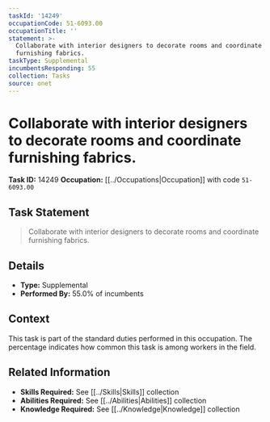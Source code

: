 ```yaml
---
taskId: '14249'
occupationCode: 51-6093.00
occupationTitle: ''
statement: >-
  Collaborate with interior designers to decorate rooms and coordinate
  furnishing fabrics.
taskType: Supplemental
incumbentsResponding: 55
collection: Tasks
source: onet
---
```

# Collaborate with interior designers to decorate rooms and coordinate furnishing fabrics.

**Task ID:** 14249
**Occupation:** [[../Occupations|Occupation]] with code `51-6093.00`

## Task Statement

> Collaborate with interior designers to decorate rooms and coordinate furnishing fabrics.

## Details

- **Type:** Supplemental
- **Performed By:** 55.0% of incumbents

## Context

This task is part of the standard duties performed in this occupation. The percentage indicates how common this task is among workers in the field.

## Related Information

- **Skills Required:** See [[../Skills|Skills]] collection
- **Abilities Required:** See [[../Abilities|Abilities]] collection
- **Knowledge Required:** See [[../Knowledge|Knowledge]] collection
